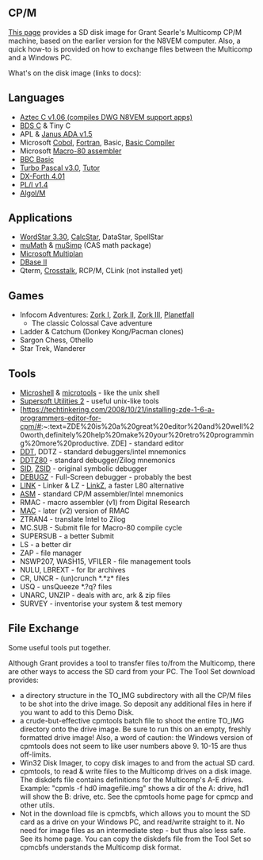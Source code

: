 == CP/M ==

[https://obsolescence.wixsite.com/obsolescence/multicomp-fpga-cpm-demo-disk This page] provides a SD disk image for Grant Searle's Multicomp CP/M machine, based on the earlier version for the N8VEM computer. Also, a quick how-to is provided on how to exchange files between the Multicomp and a Windows PC.

What's on the disk image (links to docs):

== Languages ==

* [https://github.com/douggilliland/Retro-Computers/blob/master/Z80/Software/Manuals/Aztec_C_1.06_User_Manual_Mar84.pdf Aztec C v1.06 (compiles DWG N8VEM support apps)]
* [https://github.com/douggilliland/Retro-Computers/blob/master/Z80/Software/Manuals/BDS_C_V1.5_Users_Guide_Oct82.pdf BDS C] & Tiny C
* APL & [https://www.atarimagazines.com/creative/v9n1/46_Ada_for_CPM_a_comparati.php Janus ADA v1.5]
* Microsoft [https://github.com/douggilliland/Retro-Computers/blob/master/Z80/Software/Manuals/Microsoft_COBOL-80_1978.pdf Cobol], [https://github.com/douggilliland/Retro-Computers/blob/master/Z80/Software/Manuals/Microsoft_FORTRAN-80_Ver3.4_Users_Manual_Nov80.pdf Fortran], Basic, [https://github.com/douggilliland/Retro-Computers/blob/master/Z80/Software/Manuals/Microsoft_BASIC_Compiler_1980.pdf Basic Compiler]
* Microsoft [https://github.com/douggilliland/Retro-Computers/blob/master/Z80/Software/Manuals/Microsoft%20Macro80%205.0%20Reference.pdf Macro-80 assembler]
* [https://github.com/douggilliland/Retro-Computers/blob/master/Z80/Software/Manuals/BBC%20Basic%20(Z80).pdf BBC Basic]
* [https://github.com/douggilliland/Retro-Computers/blob/master/Z80/Software/Manuals/TURBO_Pascal_Reference_Manual_CPM_Version_3_Dec88.pdf Turbo Pascal v3.0], [https://github.com/douggilliland/Retro-Computers/blob/master/Z80/Software/Manuals/Turbo_Pascal_Tutor_1985.pdf Tutor]
* [https://github.com/programandala-net/dzx-forth DX-Forth 4.01]
* [https://github.com/douggilliland/Retro-Computers/blob/master/Z80/Software/Manuals/PLI%20Programmers%20Manual.pdf PL/I v1.4]
* [https://github.com/douggilliland/Retro-Computers/blob/master/Z80/Software/Manuals/Algol%20M%20Language%20Description.pdf Algol/M]

== Applications ==

* [https://github.com/douggilliland/Retro-Computers/blob/master/Z80/Software/Manuals/Wordstar_3.3_Reference_Manual_1983.pdf WordStar 3.30], [https://github.com/douggilliland/Retro-Computers/blob/master/Z80/Software/Manuals/CalcStar_Users_Manual_Oct81.pdf CalcStar], DataStar, SpellStar
* [https://github.com/douggilliland/Retro-Computers/blob/master/Z80/Software/Manuals/MuMath_and_MuSimp_1980_Soft_Warehouse_text.pdf muMath] & [https://github.com/douggilliland/Retro-Computers/blob/master/Z80/Software/Manuals/MuMath_and_MuSimp_1980_Soft_Warehouse_text.pdf muSimp] (CAS math package)
* [https://github.com/douggilliland/Retro-Computers/blob/master/Z80/Software/Manuals/Multiplan_for_CPM_1982.pdf Microsoft Multiplan]
* [https://github.com/douggilliland/Retro-Computers/blob/master/Z80/Software/Manuals/dBASE_II_Users_Guide_Feb83.pdf DBase II]
* Qterm, [https://github.com/douggilliland/Retro-Computers/blob/master/Z80/Software/Manuals/Crosstalk%20Manual.pdf Crosstalk], RCP/M, CLink (not installed yet)

== Games ==

* Infocom Adventures: [https://github.com/douggilliland/Retro-Computers/blob/master/Z80/Software/Manuals/zork1.pdf Zork I], [https://github.com/douggilliland/Retro-Computers/blob/master/Z80/Software/Manuals/zork2.pdf Zork II], [https://github.com/douggilliland/Retro-Computers/blob/master/Z80/Software/Manuals/zork3.pdf Zork III], [https://github.com/douggilliland/Retro-Computers/blob/master/Z80/Software/Manuals/Planetfall%20Infocom.pdf Planetfall]
** The classic Colossal Cave adventure
* Ladder & Catchum (Donkey Kong/Pacman clones)
* Sargon Chess, Othello
* Star Trek, Wanderer

== Tools ==

* [https://github.com/douggilliland/Retro-Computers/blob/master/Z80/Software/Manuals/Microshell_User_Manual.pdf Microshell] & [https://github.com/douggilliland/Retro-Computers/blob/master/Z80/Software/Manuals/Microtools_User_Manual.pdf microtools] - like the unix shell
* [https://github.com/douggilliland/Retro-Computers/blob/master/Z80/Software/Manuals/SuperSoft%20Utility%20Pack%202.pdf Supersoft Utilities 2] - useful unix-like tools
* [https://techtinkering.com/2008/10/21/installing-zde-1-6-a-programmers-editor-for-cpm/#:~:text=ZDE%20is%20a%20great%20editor%20and%20well%20worth,definitely%20help%20make%20your%20retro%20programming%20more%20productive. ZDE] - standard editor
* [https://github.com/douggilliland/Retro-Computers/blob/master/Z80/Software/Manuals/CPM%20DDT%20Users%20Guide%20(DRI).pdf DDT], DDTZ - standard debuggers/intel mnemonics
* [https://github.com/douggilliland/Retro-Computers/blob/master/Z80/Software/Manuals/CPM%20DDT%20Users%20Guide%20(DRI).pdf DDTZ80] - standard debugger/Zilog mnemonics
* [https://github.com/douggilliland/Retro-Computers/blob/master/Z80/Software/Manuals/CPM%20SID%20Users%20Guide%20(DRI).pdf SID], [https://github.com/douggilliland/Retro-Computers/blob/master/Z80/Software/Manuals/zsid%20manual.pdf ZSID] - original symbolic debugger
* [https://github.com/douggilliland/Retro-Computers/blob/master/Z80/Software/Manuals/debugz%20manual.pdf DEBUGZ] - Full-Screen debugger - probably the best
* [https://github.com/douggilliland/Retro-Computers/blob/master/Z80/Software/Manuals/Microsoft%20LINK-80%20Manual.pdf LINK] - Linker & LZ - [https://github.com/douggilliland/Retro-Computers/blob/master/Z80/Software/Manuals/linkz%20manual.pdf LinkZ], a faster L80 alternative
* [https://github.com/douggilliland/Retro-Computers/blob/master/Z80/Software/Manuals/CPM%20ASM%20Assembler%20(DRI).pdf ASM] - standard CP/M assembler/Intel mnemonics
* RMAC - macro assembler (v1) from Digital Research
* [https://github.com/douggilliland/Retro-Computers/blob/master/Z80/Software/Manuals/CPM%20MAC%20Macro%20Assembler%20(DRI).pdf MAC] - later (v2) version of RMAC
* ZTRAN4 - translate Intel to Zilog
* MC.SUB - Submit file for Macro-80 compile cycle
* SUPERSUB - a better Submit
* LS - a better dir
* ZAP - file manager
* NSWP207, WASH15, VFILER - file management tools
* NULU, LBREXT - for lbr archives
* CR, UNCR - (un)crunch *.*z* files
* USQ - unsQueeze *.?q? files
* UNARC, UNZIP - deals with arc, ark & zip files
* SURVEY - inventorise your system & test memory

== File Exchange ==

Some useful tools put together.

Although Grant provides a tool to transfer files to/from the Multicomp, there are other ways to access the SD card from your PC. The Tool Set download provides:

* a directory structure in the TO_IMG subdirectory with all the CP/M files to be shot into the drive image. So deposit any additional files in here if you want to add to this Demo Disk.
* a crude-but-effective cpmtools batch file to shoot the entire TO_IMG directory onto the drive image. Be sure to run this on an empty, freshly formatted drive image! Also, a word of caution: the Windows version of cpmtools does not seem to like user numbers above 9. 10-15 are thus off-limits.
* Win32 Disk Imager, to copy disk images to and from the actual SD card.
* cpmtools, to read & write files to the Multicomp drives on a disk image. The diskdefs file contains definitions for the Multicomp's A-E drives. Example: "cpmls -f hd0 imagefile.img" shows a dir of the A: drive, hd1 will show the B: drive, etc. See the cpmtools home page for cpmcp and other utils.
* Not in the download file is cpmcbfs, which allows you to mount the SD card as a drive on your Windows PC, and read/write straight to it. No need for image files as an intermediate step - but thus also less safe. See its home page. You can copy the diskdefs file from the Tool Set so cpmcbfs understands the Multicomp disk format.
